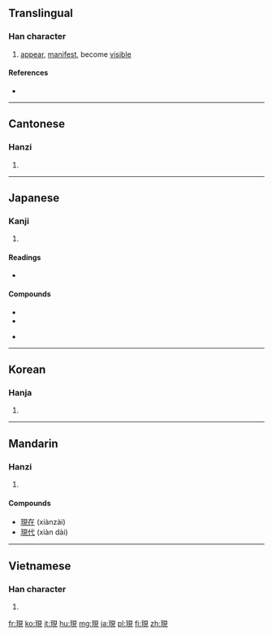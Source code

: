 {{also|现}}
==Translingual==

===Han character===
{{Han char|rn=96|rad=玉|as=07|sn=11|four=1611<sub>0</sub>|canj=一土月山山 (MGBUU)|ids=⿰[[王]][[見]]}}

# [[appear]], [[manifest]], become [[visible]]

====References====
* {{Han ref|kx=0732.220|dkj=21004|dj=1143.180|hdz=21116.030|uh=73FE|ud=29694|bh=B27B|bd=45691}}

----

==Cantonese==

===Hanzi===
{{yue-hanzi|jyut=|y=yin6|sim=现}}

# {{defn|lang=yue|sort=玉07}}

----

==Japanese==

===Kanji===
{{ja-kanji|grade=5|rs=玉07}}

# {{defn|lang=ja|sort=玉07}}

====Readings====
* {{ja-readings|on=[[げん]] (gen), [[けん]] (ken)|kun=[[あらわれる]] (arawareru), [[あらわす]] (arawasu), [[うつつ]] (utsutsu)}}

====Compounds====
{{top2}}
* {{term|現出||emergence, appearance|tr=[[げんしゅつ]], [[genshutsu]]|lang=ja|sc=Jpan}}
* {{term|現代||the present day, modern times|tr=[[げんだい]], [[gendai]]|lang=ja|sc=Jpan}}
{{mid2}}
* {{term|現金||cash|tr=[[げんきん]], [[genkin]]|lang=ja|sc=Jpan}}
{{bottom}}

----

==Korean==

===Hanja===
{{ko-hanja|hangeul=[[현]]|eumhun=|rv=hyeon|mr=hyŏn|y=hyen}}

# {{defn|lang=ko|sort=玉07}}

----

==Mandarin==

===Hanzi===
{{cmn-hanzi|sim=现|pin=[[xiàn]] ([[xian4]])|wg=hsien<sup>4</sup>}}

# {{defn|lang=cmn|sort=玉07}}

====Compounds====
* [[現在]] (xiànzài)
* [[現代]] (xiàn dài)

----

==Vietnamese==

===Han character===
{{vi-hantu|[[hiện]], [[hẹn]], [[kén]]|rs=玉07}}

# {{defn|lang=vi|sort=玉07}}

[[fr:現]]
[[ko:現]]
[[it:現]]
[[hu:現]]
[[mg:現]]
[[ja:現]]
[[pl:現]]
[[fi:現]]
[[zh:現]]
